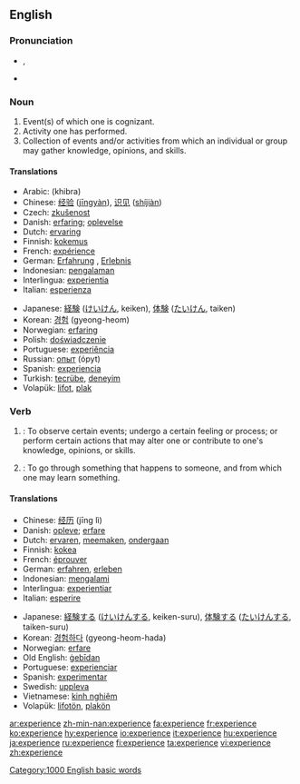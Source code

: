 {{see|expérience}}
==English==

===Pronunciation===
*{{IPA|/ɪksˈpɪɹiəns/}}, {{SAMPA|/Iks"pIr\i@ns/}}
*{{audio|en-us-experience.ogg|Audio (US)}}

===Noun===
{{en-noun}}

# Event(s) of which one is cognizant.
# Activity one has performed. 
# Collection of events and/or activities from which an individual or group may gather knowledge, opinions, and skills.

====Translations====
{{top}}
*Arabic: {{ARchar|[[خبرة]]}} (khibra)
*Chinese: [[经验]] ([[jingyan|jīngyàn]]), [[识见]] ([[shijian|shíjiàn]])
*Czech: [[zkušenost]] {{f}}
*Danish: [[erfaring]]; [[oplevelse]]
*Dutch: [[ervaring]] {{f}}
*Finnish: [[kokemus]]
*French: [[expérience]] {{f}}
*German: [[Erfahrung]] {{f}}, [[Erlebnis]] {{n}}
*Indonesian: [[alam|pengalaman]] 
*Interlingua: [[experientia]] 
*Italian: [[esperienza]] {{f}}
{{mid}}
*Japanese: [[経験]] ([[けいけん]], keiken), [[体験]] ([[たいけん]], taiken) 
*Korean: [[경험]] (gyeong-heom)
*Norwegian: [[erfaring]]
*Polish: [[doświadczenie]] {{n}}
*Portuguese: [[experiência]] {{f}} 
*Russian: [[опыт]] (ópyt) {{m}}
*Spanish: [[experiencia]] {{f}}
*Turkish: [[tecrübe]], [[deneyim]] 
*Volapük: [[lifot]], [[plak]]

{{bottom}}

===Verb===
{{en-verb|experienc|ing}}

# {{transitive}}: To observe certain events; undergo a certain feeling or process; or perform certain actions that may alter one or contribute  to one's knowledge, opinions, or skills.
# {{intransitive}}: To go through something that happens to someone, and from which one may learn something.

====Translations====
{{top}}
*Chinese: [[经历]] (jīng lì)
*Danish: [[opleve]]; [[erfare]]
*Dutch: [[ervaren]], [[meemaken]], [[ondergaan]]
*Finnish: [[kokea]]
*French: [[éprouver]]
*German: [[erfahren]], [[erleben]] 
*Indonesian: [[alam|mengalami]] 
*Interlingua: [[experientiar]] 
*Italian: [[esperire]] 
{{mid}}
*Japanese: [[経験]]する ([[けいけん]]する, keiken-suru), [[体験]]する ([[たいけん]]する, taiken-suru) 
*Korean: [[경험하다]] (gyeong-heom-hada)
*Norwegian: [[erfare]]
*Old English: [[gebidan|ġebīdan]]
*Portuguese: [[experienciar]] 
*Spanish: [[experimentar]]
*Swedish: [[uppleva]]
*Vietnamese: [[kinh nghiệm]]
*Volapük: [[lifotön]], [[plakön]]
{{bottom}}

[[Category:1000 English basic words]]

[[ar:experience]]
[[zh-min-nan:experience]]
[[fa:experience]]
[[fr:experience]]
[[ko:experience]]
[[hy:experience]]
[[io:experience]]
[[it:experience]]
[[hu:experience]]
[[ja:experience]]
[[ru:experience]]
[[fi:experience]]
[[ta:experience]]
[[vi:experience]]
[[zh:experience]]